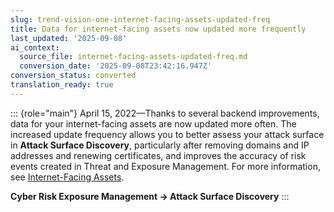 ```yaml
---
slug: trend-vision-one-internet-facing-assets-updated-freq
title: Data for internet-facing assets now updated more frequently
last_updated: '2025-09-08'
ai_context:
  source_file: internet-facing-assets-updated-freq.md
  conversion_date: '2025-09-08T23:42:16.947Z'
conversion_status: converted
translation_ready: true
---
```


::: {role="main"}
April 15, 2022—Thanks to several backend improvements, data for your internet-facing assets are now updated more often. The increased update frequency allows you to better assess your attack surface in **Attack Surface Discovery**, particularly after removing domains and IP addresses and renewing certificates, and improves the accuracy of risk events created in Threat and Exposure Management. For more information, see [Internet-Facing Assets](internet-facing-assets.mdx).

**Cyber Risk Exposure Management → Attack Surface Discovery**
:::
